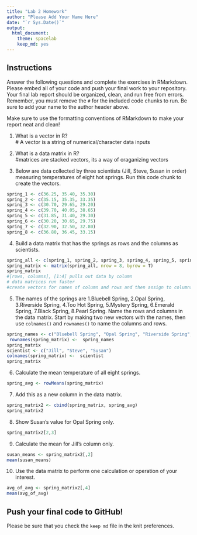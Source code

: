 ```yaml
---
title: "Lab 2 Homework"
author: "Please Add Your Name Here"
date: "`r Sys.Date()`"
output:
  html_document: 
    theme: spacelab
    keep_md: yes
---
```


## Instructions
Answer the following questions and complete the exercises in RMarkdown. Please embed all of your code and push your final work to your repository. Your final lab report should be organized, clean, and run free from errors. Remember, you must remove the `#` for the included code chunks to run. Be sure to add your name to the author header above.  

Make sure to use the formatting conventions of RMarkdown to make your report neat and clean!  

1. What is a vector in R?  
# A vector is a string of numerical/character data inputs

2. What is a data matrix in R?  
#matrices are stacked vectors, its a way of oraganizing vectors

3. Below are data collected by three scientists (Jill, Steve, Susan in order) measuring temperatures of eight hot springs. Run this code chunk to create the vectors.  
```r
spring_1 <- c(36.25, 35.40, 35.30)
spring_2 <- c(35.15, 35.35, 33.35)
spring_3 <- c(30.70, 29.65, 29.20)
spring_4 <- c(39.70, 40.05, 38.65)
spring_5 <- c(31.85, 31.40, 29.30)
spring_6 <- c(30.20, 30.65, 29.75)
spring_7 <- c(32.90, 32.50, 32.80)
spring_8 <- c(36.80, 36.45, 33.15)
```

4. Build a data matrix that has the springs as rows and the columns as scientists.  
```r
spring_all <- c(spring_1, spring_2, spring_3, spring_4, spring_5, spring_6, spring_7, spring_8)
spring_matrix <- matrix(spring_all, nrow = 8, byrow = T)
spring_matrix
#[rows, columns], [1:4] pulls out data by column 
# data matrices run faster
#create vectors for names of column and rows and then assign to columns and rows titles "rbind" "cbind?" "colsums" "rowsums"
```


5. The names of the springs are 1.Bluebell Spring, 2.Opal Spring, 3.Riverside Spring, 4.Too Hot Spring, 5.Mystery Spring, 6.Emerald Spring, 7.Black Spring, 8.Pearl Spring. Name the rows and columns in the data matrix. Start by making two new vectors with the names, then use `colnames()` and `rownames()` to name the columns and rows.

```r
spring_names <- c("Bluebell Spring", "Opal Spring", "Riverside Spring", "Too Hot Spring", "Mystery Spring", "Emerald Spring", "Black Spring", "Pearl Spring")
 rownames(spring_matrix) <-  spring_names
spring_matrix
scientist <- c("Jill", "Steve", "Susan")
colnames(spring_matrix) <-  scientist
spring_matrix
```


6. Calculate the mean temperature of all eight springs.

```r
spring_avg <- rowMeans(spring_matrix)
```

7. Add this as a new column in the data matrix.  
```r
spring_matrix2 <- cbind(spring_matrix, spring_avg)
spring_matrix2
```


8. Show Susan's value for Opal Spring only.

```r
spring_matrix2[2,3]
```

9. Calculate the mean for Jill's column only.  

```r
susan_means <- spring_matrix2[,2]
mean(susan_means)
```

10. Use the data matrix to perform one calculation or operation of your interest.

```r
avg_of_avg <- spring_matrix2[,4]
mean(avg_of_avg)
```

## Push your final code to GitHub!
Please be sure that you check the `keep md` file in the knit preferences.  